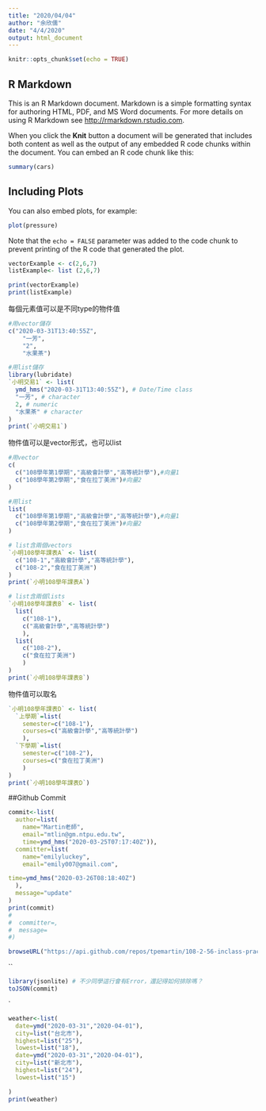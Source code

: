 ```yaml
---
title: "2020/04/04"
author: "余欣儒"
date: "4/4/2020"
output: html_document
---
```


```r
knitr::opts_chunk$set(echo = TRUE)
```

## R Markdown

This is an R Markdown document. Markdown is a simple formatting syntax for authoring HTML, PDF, and MS Word documents. For more details on using R Markdown see <http://rmarkdown.rstudio.com>.

When you click the **Knit** button a document will be generated that includes both content as well as the output of any embedded R code chunks within the document. You can embed an R code chunk like this:

```r
summary(cars)
```

## Including Plots

You can also embed plots, for example:

```r
plot(pressure)
```

Note that the `echo = FALSE` parameter was added to the code chunk to prevent printing of the R code that generated the plot.

```r
vectorExample <- c(2,6,7)
listExample<- list (2,6,7)

print(vectorExample)
print(listExample)
```

每個元素值可以是不同type的物件值
```r
#用vector儲存
c("2020-03-31T13:40:55Z",
    "一芳",
    "2",
    "水果茶")
```


```r

#用list儲存
library(lubridate)
`小明交易1` <- list(
  ymd_hms("2020-03-31T13:40:55Z"), # Date/Time class
  "一芳", # character
  2, # numeric
  "水果茶" # character
)
print(`小明交易1`)
```
物件值可以是vector形式，也可以list
```r
#用vector
c(
  c("108學年第1學期","高級會計學","高等統計學"),#向量1
  c("108學年第2學期","食在拉丁美洲")#向量2
)
```

```r
#用list
list(
  c("108學年第1學期","高級會計學","高等統計學"),#向量1
  c("108學年第2學期","食在拉丁美洲")#向量2
)
```

```r
# list含兩個vectors
`小明108學年課表A` <- list(
  c("108-1","高級會計學","高等統計學"),
  c("108-2","食在拉丁美洲")
)
print(`小明108學年課表A`)
```
```r
# list含兩個lists
`小明108學年課表B` <- list(
  list(
    c("108-1"),
    c("高級會計學","高等統計學")
    ),
  list(
    c("108-2"),
    c("食在拉丁美洲")
    )
)
print(`小明108學年課表B`)
```
物件值可以取名
```r
`小明108學年課表D` <- list(
  `上學期`=list(
    semester=c("108-1"),
    courses=c("高級會計學","高等統計學")
    ),
  `下學期`=list(
    semester=c("108-2"),
    courses=c("食在拉丁美洲")
    )
)
print(`小明108學年課表D`)
```
##Github Commit

```r
commit<-list(
  author=list(
    name="Martin老師",
    email="mtlin@gm.ntpu.edu.tw",
    time=ymd_hms("2020-03-25T07:17:40Z")),
  committer=list(
    name="emilyluckey",
    email="emily007@gmail.com",

time=ymd_hms("2020-03-26T08:18:40Z")
  ),
  message="update"
)
print(commit)
#  
#  committer=,
#  message=
#)
```

```r
browseURL("https://api.github.com/repos/tpemartin/108-2-56-inclass-practice/commits") 
```

``
```r
library(jsonlite) # 不少同學這行會有Error，還記得如何排除嗎？
toJSON(commit)
```

`

```r
weather<-list(
  date=ymd("2020-03-31","2020-04-01"),
  city=list("台北市"),
  highest=list("25"),
  lowest=list("18"),
  date=ymd("2020-03-31","2020-04-01"),
  city=list("新北市"),
  highest=list("24"),
  lowest=list("15")

)
print(weather)
```








